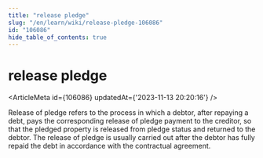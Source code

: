 ```yaml
---
title: "release pledge"
slug: "/en/learn/wiki/release-pledge-106086"
id: "106086"
hide_table_of_contents: true
---
```



# release pledge

<ArticleMeta id={106086} updatedAt={'2023-11-13 20:20:16'} />
<div className='border-solid border-b border-t-0 my-4 border-[var(--ifm-color-gray-300)]' />

Release of pledge refers to the process in which a debtor, after repaying a debt, pays the corresponding release of pledge payment to the creditor, so that the pledged property is released from pledge status and returned to the debtor. The release of pledge is usually carried out after the debtor has fully repaid the debt in accordance with the contractual agreement.

